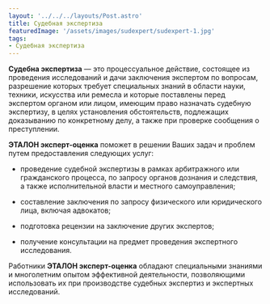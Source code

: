 ```yaml
---
layout: '../../../layouts/Post.astro'
title: Судебная экспертиза
featuredImage: '/assets/images/sudexpert/sudexpert-1.jpg'
tags: 
- Судебная экспертиза
---
```




<strong>Судебна экспертиза</strong> — это процессуальное действие, состоящее из проведения исследований и дачи заключения экспертом по вопросам, разрешение которых требует специальных знаний в области науки, техники, искусства или ремесла и которые поставлены перед экспертом органом или лицом, имеющим право назначать судебную экспертизу, в целях установления обстоятельств, подлежащих доказыванию по конкретному делу, а также при проверке сообщения о преступлении.

<strong>ЭТАЛОН эксперт-оценка</strong> поможет в решении Ваших задач и проблем путем предоставления следующих услуг:

- проведение судебной экспертизы в рамках арбитражного или гражданского процесса, по запросу органов дознания и следствия, а также исполнительной власти и местного самоуправления;

- составление заключения по запросу физического или юридического лица, включая адвокатов;

- подготовка рецензии на заключение других экспертов;

- получение консультации на предмет проведения экспертного исследования.

Работники <strong>ЭТАЛОН эксперт-оценка</strong> обладают специальными знаниями и многолетним опытом эффективной деятельности, позволяющими использовать их при производстве судебных экспертиз и экспертных исследований.